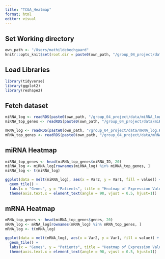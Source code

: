 ```yaml
---
title: "TCGA_Heatmap"
format: html
editor: visual
---
```


## Set Working directory

```r
own_path <- "/Users/mathildebechgaard"
knitr::opts_knit$set(root.dir = paste0(own_path, "/group_04_project/data/"))
```

## Load Libraries

```r
library(tidyverse)
library(ggplot2)
library(reshape2)
```

## Fetch dataset

```r
miRNA_log <- readRDS(paste0(own_path, "/group_04_project/data/miRNA_log.RDS"))
miRNA_top_genes <- readRDS(paste0(own_path, "/group_04_project/data/miRNA_top_genes_stat.RDS"))

mRNA_log <- readRDS(paste0(own_path, "/group_04_project/data/mRNA_log.RDS"))
mRNA_top_genes <- readRDS(paste0(own_path, "/group_04_project/data/mRNA_top_genes_stat.RDS"))
```

## miRNA Heatmap

```r
miRNA_top_genes <- head(miRNA_top_genes$miRNA_ID, 20)
miRNA_log <- miRNA_log[rownames(miRNA_log) %in% miRNA_top_genes, ]
miRNA_log <- t(miRNA_log)

ggplot(data = melt(miRNA_log), aes(x = Var2, y = Var1, fill = value)) +
  geom_tile() +
  labs(x = "Genes", y = "Patients", title = "Heatmap of Expression Values") +
  theme(axis.text.x = element_text(angle = 90, vjust = 0.5, hjust=1))
```

## mRNA Heatmap

```r
mRNA_top_genes <- head(miRNA_top_genes$genes, 20)
mRNA_log <- mRNA_log[rownames(mRNA_log) %in% mRNA_top_genes, ]
mRNA_log <- t(mRNA_log)

ggplot(data = melt(mRNA_log), aes(x = Var2, y = Var1, fill = value)) +
  geom_tile() +
  labs(x = "Genes", y = "Patients", title = "Heatmap of Expression Values") +
  theme(axis.text.x = element_text(angle = 90, vjust = 0.5, hjust=1))
```
